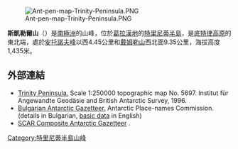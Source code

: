 [[Image:Ant-pen-map-Trinity-Peninsula.PNG|thumb]]

{{coord|63|44|14|S|58|41|05|W|display=title}}

'''斯凱勒爾山'''（{{lang-en|Mount Schuyler}}）是[[南極洲|南極洲]]的山峰，位於[[葛拉漢地|葛拉漢地]]的[[特里尼蒂半島|特里尼蒂半島]]，是[[底特律高原|底特律高原]]的東北端，處於[[安托諾夫峰|安托諾夫峰]]以西4.45公里和[[戴姆勒山|戴姆勒山]]西北面9.35公里，海拔高度1,435米。

==外部連結==
* [https://web.archive.org/web/20110718204641/http://www.bkg.bund.de/nn_171392/DE/Bundesamt/Kostenlose-Karten/Antarktis-Karten/Satellitenbildkarten/Ma_C3_9Fstab250/Daten/Trinity_20Peninsula%2CtemplateId%3Draw%2Cproperty%3DpublicationFile.pdf/Trinity%20Peninsula.pdf Trinity Peninsula.] Scale 1:250000 topographic map No. 5697. Institut für Angewandte Geodäsie and British Antarctic Survey, 1996.
* [http://apcbg.org/gazet-bg.doc Bulgarian Antarctic Gazetteer.] {{Wayback|url=http://apcbg.org/gazet-bg.doc |date=20160206203828 }} Antarctic Place-names Commission. (details in Bulgarian, [http://apcbg.org/gazet.htm basic data] {{Wayback|url=http://apcbg.org/gazet.htm |date=20160304071225 }} in English)
* [http://data.aad.gov.au/aadc/gaz/scar/ SCAR Composite Antarctic Gazetteer] {{WebCite|url=https://www.webcitation.org/5ug2CfC7m?url=http://data.aad.gov.au/aadc/gaz/scar/ |date=20101202140255 |dateformat=iso }}.

{{DEFAULTSORT:Mount Schuyler}}
[[Category:特里尼蒂半島山峰|Category:特里尼蒂半島山峰]]


{{TrinityPeninsula-geo-stub}}